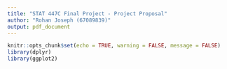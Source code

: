 ```yaml
---
title: "STAT 447C Final Project - Project Proposal"
author: "Rohan Joseph (67089839)"
output: pdf_document
---
```


```r

knitr::opts_chunk$set(echo = TRUE, warning = FALSE, message = FALSE)
library(dplyr)
library(ggplot2)

```



